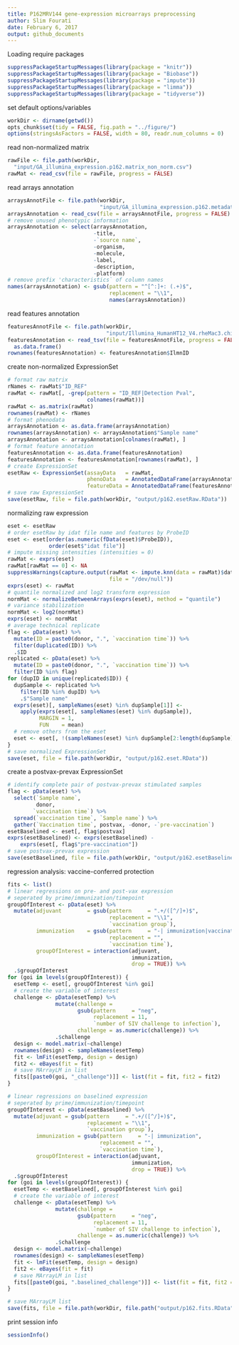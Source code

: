 ```yaml
---
title: P162MRV144 gene-expression microarrays preprocessing
author: Slim Fourati
date: February 6, 2017
output: github_documents
---
```


Loading require packages
```r
suppressPackageStartupMessages(library(package = "knitr"))
suppressPackageStartupMessages(library(package = "Biobase"))
suppressPackageStartupMessages(library(package = "impute"))
suppressPackageStartupMessages(library(package = "limma"))
suppressPackageStartupMessages(library(package = "tidyverse"))
```

set default options/variables
```r
workDir <- dirname(getwd())
opts_chunk$set(tidy = FALSE, fig.path = "../figure/")
options(stringsAsFactors = FALSE, width = 80, readr.num_columns = 0)
```

read non-normalized matrix
```r
rawFile <- file.path(workDir,
  "input/GA_illumina_expression.p162.matrix_non_norm.csv")
rawMat <- read_csv(file = rawFile, progress = FALSE)
```

read arrays annotation
```r
arraysAnnotFile <- file.path(workDir,
                             "input/GA_illumina_expression.p162.metadata.csv")
arraysAnnotation <- read_csv(file = arraysAnnotFile, progress = FALSE)
# remove unused phenotypic information
arraysAnnotation <- select(arraysAnnotation,
                           -title,
                           -`source name`,
                           -organism,
                           -molecule,
                           -label,
                           -description,
                           -platform)
# remove prefix 'characteristics` of column names
names(arraysAnnotation) <- gsub(pattern = "^[^:]+: (.+)$",
                                replacement = "\\1",
                                names(arraysAnnotation))
```

read features annotation
```r
featuresAnnotFile <- file.path(workDir,
                               "input/Illumina_HumanHT12_V4.rheMac3.chip")
featuresAnnotation <- read_tsv(file = featuresAnnotFile, progress = FALSE) %>%
  as.data.frame()
rownames(featuresAnnotation) <- featuresAnnotation$IlmnID
```

create non-normalized ExpressionSet
```r
# format raw matrix
rNames <- rawMat$"ID_REF"
rawMat <- rawMat[, -grep(pattern = "ID_REF|Detection Pval",
                         colnames(rawMat))]
rawMat <- as.matrix(rawMat)
rownames(rawMat) <- rNames
# format phenodata
arraysAnnotation <- as.data.frame(arraysAnnotation)
rownames(arraysAnnotation) <- arraysAnnotation$"Sample name"
arraysAnnotation <- arraysAnnotation[colnames(rawMat), ]
# format feature annotation
featuresAnnotation <- as.data.frame(featuresAnnotation)
featuresAnnotation <- featuresAnnotation[rownames(rawMat), ]
# create ExpressionSet
esetRaw <- ExpressionSet(assayData   = rawMat,
                         phenoData   = AnnotatedDataFrame(arraysAnnotation),
                         featureData = AnnotatedDataFrame(featuresAnnotation))
# save raw ExpressionSet
save(esetRaw, file = file.path(workDir, "output/p162.esetRaw.RData"))
```

normalizing raw expression
```r
eset <- esetRaw
# order esetRaw by idat file name and features by ProbeID
eset <- eset[order(as.numeric(fData(eset)$ProbeID)),
             order(eset$"idat file")]
# impute missing intensities (intensities = 0)
rawMat <- exprs(eset)
rawMat[rawMat == 0] <- NA
suppressWarnings(capture.output(rawMat <- impute.knn(data = rawMat)$data,
                                file = "/dev/null"))
exprs(eset) <- rawMat
# quantile normalized and log2 transform expression
normMat <- normalizeBetweenArrays(exprs(eset), method = "quantile")
# variance stabilization
normMat <- log2(normMat)
exprs(eset) <- normMat
# average technical replicate
flag <- pData(eset) %>%
  mutate(ID = paste0(donor, ".", `vaccination time`)) %>%
  filter(duplicated(ID)) %>%
  .$ID
replicated <- pData(eset) %>%
  mutate(ID = paste0(donor, ".", `vaccination time`)) %>%
  filter(ID %in% flag)
for (dupID in unique(replicated$ID)) {
  dupSample <- replicated %>%
    filter(ID %in% dupID) %>%
    .$"Sample name"
  exprs(eset)[, sampleNames(eset) %in% dupSample[1]] <-
    apply(exprs(eset[, sampleNames(eset) %in% dupSample]),
          MARGIN = 1,
          FUN    = mean)
  # remove others from the eset
  eset <- eset[, !(sampleNames(eset) %in% dupSample[2:length(dupSample)])]
}
# save normalized ExpressionSet
save(eset, file = file.path(workDir, "output/p162.eset.RData"))
```

create a postvax-prevax ExpressionSet
```r
# identify complete pair of postvax-prevax stimulated samples
flag <- pData(eset) %>%
  select(`Sample name`,
         donor,
        `vaccination time`) %>%
  spread(`vaccination time`, `Sample name`) %>%
  gather(`Vaccination time`, postvax, -donor, -`pre-vaccination`)
esetBaselined <- eset[, flag$postvax]
exprs(esetBaselined) <- exprs(esetBaselined) -
    exprs(eset[, flag$"pre-vaccination"])
# save postvax-prevax expression
save(esetBaselined, file = file.path(workDir, "output/p162.esetBaselined.RData"))
```

regression analysis: vaccine-conferred protection
```r
fits <- list()
# linear regressions on pre- and post-vax expression
# seperated by prime/immunization/timepoint
groupOfInterest <- pData(eset) %>%
  mutate(adjuvant        = gsub(pattern     = ".+/([^/]+)$",
                                replacement = "\\1",
                                `vaccination group`),
         immunization    = gsub(pattern     = "-| immunization|vaccination",
                                replacement = "",
                                `vaccination time`),
         groupOfInterest = interaction(adjuvant,
                                       immunization,
                                       drop = TRUE)) %>%
  .$groupOfInterest
for (goi in levels(groupOfInterest)) {
  esetTemp <- eset[, groupOfInterest %in% goi]
  # create the variable of interest
  challenge <- pData(esetTemp) %>%
               mutate(challenge =
                      gsub(pattern     = "neg",
                           replacement = 11,
                           `number of SIV challenge to infection`),
                      challenge = as.numeric(challenge)) %>%
               .$challenge
  design <- model.matrix(~challenge)
  rownames(design) <- sampleNames(esetTemp)
  fit <- lmFit(esetTemp, design = design)
  fit2 <- eBayes(fit = fit)
  # save MArrayLM in list
  fits[[paste0(goi, "_challenge")]] <- list(fit = fit, fit2 = fit2)
}

# linear regressions on baselined expression
# seperated by prime/immunization/timepoint
groupOfInterest <- pData(esetBaselined) %>%
  mutate(adjuvant = gsub(pattern     = ".+/([^/]+)$",
                         replacement = "\\1",
                         `vaccination group`),
         immunization = gsub(pattern     = "-| immunization",
                             replacement = "",
                             `vaccination time`),
         groupOfInterest = interaction(adjuvant,
                                       immunization,
                                       drop = TRUE)) %>%
  .$groupOfInterest
for (goi in levels(groupOfInterest)) {
  esetTemp <- esetBaselined[, groupOfInterest %in% goi]
  # create the variable of interest
  challenge <- pData(esetTemp) %>%
               mutate(challenge =
                      gsub(pattern     = "neg",
                           replacement = 11,
                           `number of SIV challenge to infection`),
                      challenge = as.numeric(challenge)) %>%
               .$challenge
  design <- model.matrix(~challenge)
  rownames(design) <- sampleNames(esetTemp)
  fit <- lmFit(esetTemp, design = design)
  fit2 <- eBayes(fit = fit)
  # save MArrayLM in list
  fits[[paste0(goi, ".baselined_challenge")]] <- list(fit = fit, fit2 = fit2)
}

# save MArrayLM list
save(fits, file = file.path(workDir, file.path("output/p162.fits.RData")))
```

print session info
```r
sessionInfo()
```
